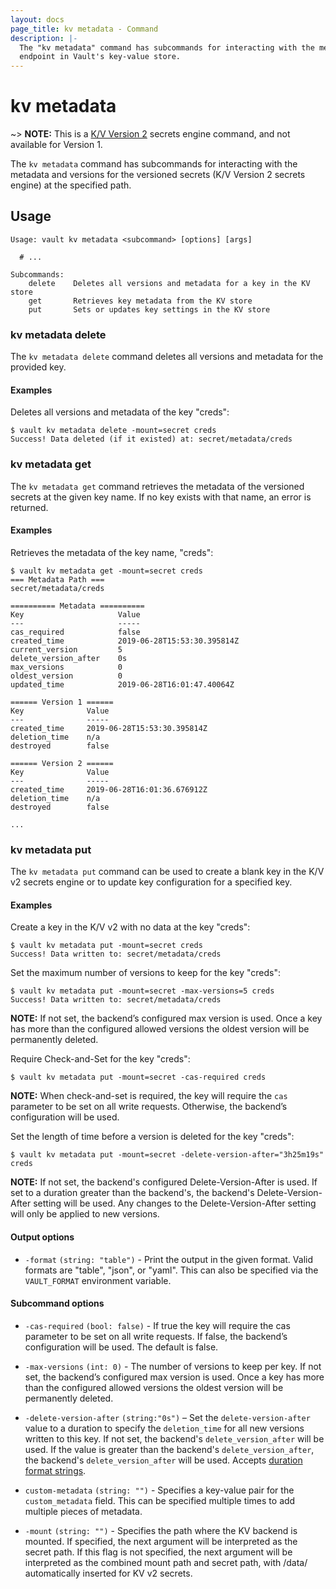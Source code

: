 ```yaml
---
layout: docs
page_title: kv metadata - Command
description: |-
  The "kv metadata" command has subcommands for interacting with the metadata
  endpoint in Vault's key-value store.
---
```


# kv metadata

~> **NOTE:** This is a [K/V Version 2](/vault/docs/secrets/kv/kv-v2) secrets
engine command, and not available for Version 1.

The `kv metadata` command has subcommands for interacting with the metadata and
versions for the versioned secrets (K/V Version 2 secrets engine) at the
specified path.

## Usage

```text
Usage: vault kv metadata <subcommand> [options] [args]

  # ...

Subcommands:
    delete    Deletes all versions and metadata for a key in the KV store
    get       Retrieves key metadata from the KV store
    put       Sets or updates key settings in the KV store
```

### kv metadata delete

The `kv metadata delete` command deletes all versions and metadata for the
provided key.

#### Examples

Deletes all versions and metadata of the key "creds":

```shell-session
$ vault kv metadata delete -mount=secret creds
Success! Data deleted (if it existed) at: secret/metadata/creds
```

### kv metadata get

The `kv metadata get` command retrieves the metadata of the versioned secrets at
the given key name. If no key exists with that name, an error is returned.

#### Examples

Retrieves the metadata of the key name, "creds":

```shell-session
$ vault kv metadata get -mount=secret creds
=== Metadata Path ===
secret/metadata/creds

========== Metadata ==========
Key                     Value
---                     -----
cas_required            false
created_time            2019-06-28T15:53:30.395814Z
current_version         5
delete_version_after    0s
max_versions            0
oldest_version          0
updated_time            2019-06-28T16:01:47.40064Z

====== Version 1 ======
Key              Value
---              -----
created_time     2019-06-28T15:53:30.395814Z
deletion_time    n/a
destroyed        false

====== Version 2 ======
Key              Value
---              -----
created_time     2019-06-28T16:01:36.676912Z
deletion_time    n/a
destroyed        false

...
```

### kv metadata put

The `kv metadata put` command can be used to create a blank key in the K/V v2
secrets engine or to update key configuration for a specified key.

#### Examples

Create a key in the K/V v2 with no data at the key "creds":

```shell-session
$ vault kv metadata put -mount=secret creds
Success! Data written to: secret/metadata/creds
```

Set the maximum number of versions to keep for the key "creds":

```shell-session
$ vault kv metadata put -mount=secret -max-versions=5 creds
Success! Data written to: secret/metadata/creds
```

**NOTE:** If not set, the backend’s configured max version is used. Once a key
has more than the configured allowed versions the oldest version will be
permanently deleted.

Require Check-and-Set for the key "creds":

```shell-session
$ vault kv metadata put -mount=secret -cas-required creds
```

**NOTE:** When check-and-set is required, the key will require the `cas`
parameter to be set on all write requests. Otherwise, the backend’s
configuration will be used.

Set the length of time before a version is deleted for the key "creds":

```shell-session
$ vault kv metadata put -mount=secret -delete-version-after="3h25m19s" creds
```

**NOTE:** If not set, the backend's configured Delete-Version-After is used. If
set to a duration greater than the backend's, the backend's Delete-Version-After
setting will be used. Any changes to the Delete-Version-After setting will only
be applied to new versions.

#### Output options

- `-format` `(string: "table")` - Print the output in the given format. Valid
  formats are "table", "json", or "yaml". This can also be specified via the
  `VAULT_FORMAT` environment variable.

#### Subcommand options

- `-cas-required` `(bool: false)` - If true the key will require the cas
  parameter to be set on all write requests. If false, the backend’s
  configuration will be used. The default is false.

- `-max-versions` `(int: 0)` - The number of versions to keep per key. If not
  set, the backend’s configured max version is used. Once a key has more than the
  configured allowed versions the oldest version will be permanently deleted.

- `-delete-version-after` `(string:"0s")` – Set the `delete-version-after` value
  to a duration to specify the `deletion_time` for all new versions written to
  this key. If not set, the backend's `delete_version_after` will be used. If
  the value is greater than the backend's `delete_version_after`, the backend's
  `delete_version_after` will be used. Accepts [duration format strings](/vault/docs/concepts/duration-format).

- `custom-metadata` `(string: "")` - Specifies a key-value pair for the
  `custom_metadata` field. This can be specified multiple times to add multiple
  pieces of metadata.

- `-mount` `(string: "")` - Specifies the path where the KV backend is mounted. 
  If specified, the next argument will be interpreted as the secret path. If 
  this flag is not specified, the next argument will be interpreted as the 
  combined mount path and secret path, with /data/ automatically inserted for 
  KV v2 secrets.
